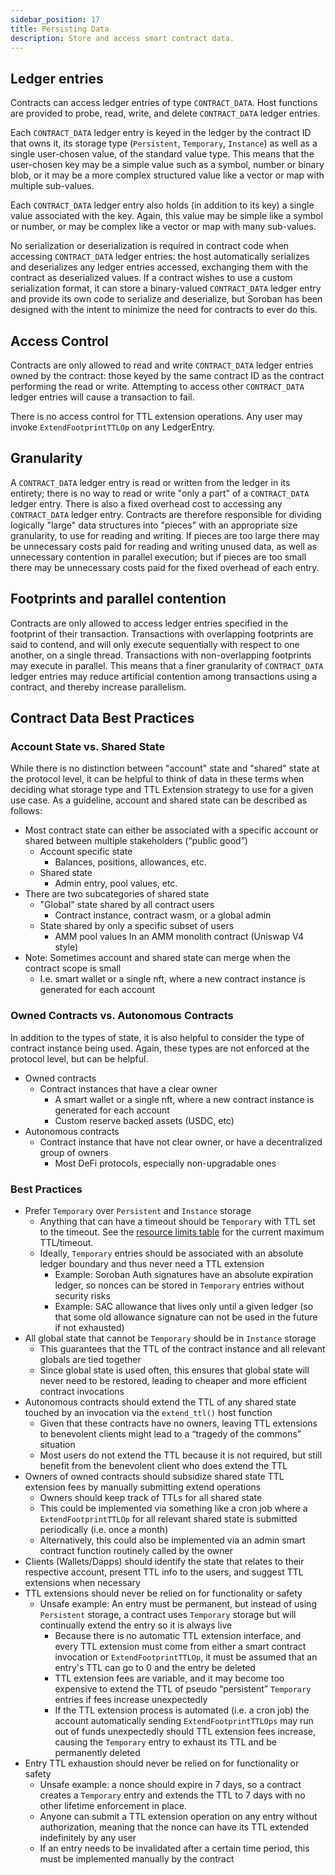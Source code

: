 ```yaml
---
sidebar_position: 17
title: Persisting Data
description: Store and access smart contract data.
---
```


<head>
  <title>Store and access smart contract data.</title>
  <meta charSet="utf-8" />
  <meta property="og:title" content="Store and access smart contract data." />
  <meta
    property="og:description"
    content="Store and access smart contract data."
  />
  <link
    rel="canonical"
    href="https://soroban.stellar.org/docs/fundamentals-and-concepts/persisting-data"
  />
</head>

## Ledger entries

Contracts can access ledger entries of type `CONTRACT_DATA`. Host functions are provided to probe, read, write, and delete `CONTRACT_DATA` ledger entries.

Each `CONTRACT_DATA` ledger entry is keyed in the ledger by the contract ID that owns it, its storage type (`Persistent`, `Temporary`, `Instance`) as well as a single user-chosen value, of the standard value type. This means that the user-chosen key may be a simple value such as a symbol, number or binary blob, or it may be a more complex structured value like a vector or map with multiple sub-values.

Each `CONTRACT_DATA` ledger entry also holds (in addition to its key) a single value associated with the key. Again, this value may be simple like a symbol or number, or may be complex like a vector or map with many sub-values.

No serialization or deserialization is required in contract code when accessing `CONTRACT_DATA` ledger entries: the host automatically serializes and deserializes any ledger entries accessed, exchanging them with the contract as deserialized values. If a contract wishes to use a custom serialization format, it can store a binary-valued `CONTRACT_DATA` ledger entry and provide its own code to serialize and deserialize, but Soroban has been designed with the intent to minimize the need for contracts to ever do this.

## Access Control

Contracts are only allowed to read and write `CONTRACT_DATA` ledger entries owned by the contract: those keyed by the same contract ID as the contract performing the read or write. Attempting to access other `CONTRACT_DATA` ledger entries will cause a transaction to fail.

There is no access control for TTL extension operations. Any user may invoke `ExtendFootprintTTLOp` on any LedgerEntry.

## Granularity

A `CONTRACT_DATA` ledger entry is read or written from the ledger in its entirety; there is no way to read or write "only a part" of a `CONTRACT_DATA` ledger entry. There is also a fixed overhead cost to accessing any `CONTRACT_DATA` ledger entry. Contracts are therefore responsible for dividing logically "large" data structures into "pieces" with an appropriate size granularity, to use for reading and writing. If pieces are too large there may be unnecessary costs paid for reading and writing unused data, as well as unnecessary contention in parallel execution; but if pieces are too small there may be unnecessary costs paid for the fixed overhead of each entry.

## Footprints and parallel contention

Contracts are only allowed to access ledger entries specified in the footprint of their transaction. Transactions with overlapping footprints are said to contend, and will only execute sequentially with respect to one another, on a single thread. Transactions with non-overlapping footprints may execute in parallel. This means that a finer granularity of `CONTRACT_DATA` ledger entries may reduce artificial contention among transactions using a contract, and thereby increase parallelism.

## Contract Data Best Practices

### Account State vs. Shared State

While there is no distinction between "account" state and "shared" state at the protocol level, it can be helpful to think of data in these terms when deciding what storage type and TTL Extension strategy
to use for a given use case. As a guideline, account and shared state can be described as follows:

- Most contract state can either be associated with a specific account or shared between multiple stakeholders (“public good”)
  - Account specific state
    - Balances, positions, allowances, etc.
  - Shared state
    - Admin entry, pool values, etc.
- There are two subcategories of shared state
  - "Global" state shared by all contract users
    - Contract instance, contract wasm, or a global admin
  - State shared by only a specific subset of users
    - AMM pool values In an AMM monolith contract (Uniswap V4 style)
- Note: Sometimes account and shared state can merge when the contract scope is small
  - I.e. smart wallet or a single nft, where a new contract instance is generated for each account

### Owned Contracts vs. Autonomous Contracts

In addition to the types of state, it is also helpful to consider the type of contract instance being used. Again, these types are not enforced at the protocol level, but can be helpful.

- Owned contracts
  - Contract instances that have a clear owner
    - A smart wallet or a single nft, where a new contract instance is generated for each account
    - Custom reserve backed assets (USDC, etc)
- Autonomous contracts
  - Contract instance that have not clear owner, or have a decentralized group of owners
    - Most DeFi protocols, especially non-upgradable ones

### Best Practices

- Prefer `Temporary` over `Persistent` and `Instance` storage
  - Anything that can have a timeout should be `Temporary` with TTL set to the timeout. See the [resource limits table](../fundamentals-and-concepts/fees-and-metering.mdx#resource-limits) for the current maximum TTL/timeout.
  - Ideally, `Temporary` entries should be associated with an absolute ledger boundary and thus never need a TTL extension
    - Example: Soroban Auth signatures have an absolute expiration ledger, so nonces can be stored in `Temporary` entries without security risks
    - Example: SAC allowance that lives only until a given ledger (so that some old allowance signature can not be used in the future if not exhausted)
- All global state that cannot be `Temporary` should be in `Instance` storage
  - This guarantees that the TTL of the contract instance and all relevant globals are tied together
  - Since global state is used often, this ensures that global state will never need to be restored, leading to cheaper and more efficient contract invocations
- Autonomous contracts should extend the TTL of any shared state touched by an invocation via the `extend_ttl()` host function
  - Given that these contracts have no owners, leaving TTL extensions to benevolent clients might lead to a “tragedy of the commons” situation
  - Most users do not extend the TTL because it is not required, but still benefit from the benevolent client who does extend the TTL
- Owners of owned contracts should subsidize shared state TTL extension fees by manually submitting extend operations
  - Owners should keep track of TTLs for all shared state
  - This could be implemented via something like a cron job where a `ExtendFootprintTTLOp` for all relevant shared state is submitted periodically (i.e. once a month)
  - Alternatively, this could also be implemented via an admin smart contract function routinely called by the owner
- Clients (Wallets/Dapps) should identify the state that relates to their respective account, present TTL info to the users, and suggest TTL extensions when necessary
- TTL extensions should never be relied on for functionality or safety
  - Unsafe example: An entry must be permanent, but instead of using `Persistent` storage, a contract uses `Temporary` storage but will continually extend the entry so it is always live
    - Because there is no automatic TTL extension interface, and every TTL extension must come from either a smart contract invocation or `ExtendFootprintTTLOp`, it must be assumed that an entry's TTL can go to 0 and the entry be deleted
    - TTL extension fees are variable, and it may become too expensive to extend the TTL of pseudo “persistent” `Temporary` entries if fees increase unexpectedly
    - If the TTL extension process is automated (i.e. a cron job) the account automatically sending `ExtendFootprintTTLOps` may run out of funds unexpectedly should TTL extension fees increase, causing the `Temporary` entry to exhaust its TTL and be permanently deleted
- Entry TTL exhaustion should never be relied on for functionality or safety
  - Unsafe example: a nonce should expire in 7 days, so a contract creates a `Temporary` entry and extends the TTL to 7 days with no other lifetime enforcement in place.
  - Anyone can submit a TTL extension operation on any entry without authorization, meaning that the nonce can have its TTL extended indefinitely by any user
  - If an entry needs to be invalidated after a certain time period, this must be implemented manually by the contract

